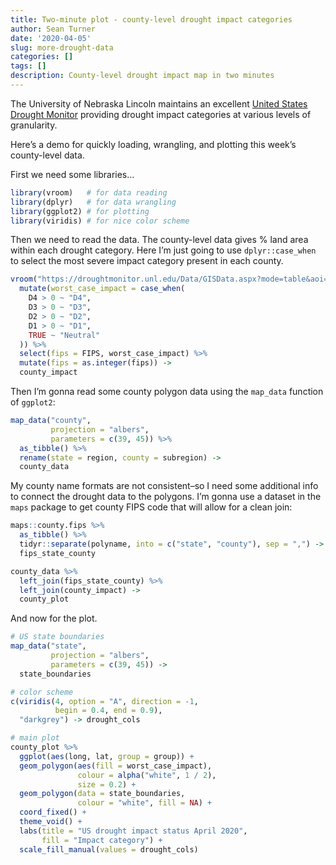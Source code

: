 ```yaml
---
title: Two-minute plot - county-level drought impact categories
author: Sean Turner
date: '2020-04-05'
slug: more-drought-data
categories: []
tags: []
description: County-level drought impact map in two minutes
---
```

The University of Nebraska Lincoln maintains an excellent [United States Drought Monitor](https://droughtmonitor.unl.edu) providing drought impact categories at various levels of granularity.

Here's a demo for quickly loading, wrangling, and plotting this week's county-level data.

First we need some libraries...

```r
library(vroom)   # for data reading
library(dplyr)   # for data wrangling
library(ggplot2) # for plotting
library(viridis) # for nice color scheme
```

Then we need to read the data. The county-level data gives % land area within each drought category. Here I'm just going to use `dplyr::case_when` to select the most severe impact category present in each county.
```r
vroom("https://droughtmonitor.unl.edu/Data/GISData.aspx?mode=table&aoi=county&date=") %>% 
  mutate(worst_case_impact = case_when(
    D4 > 0 ~ "D4",
    D3 > 0 ~ "D3",
    D2 > 0 ~ "D2",
    D1 > 0 ~ "D1",
    TRUE ~ "Neutral"
  )) %>% 
  select(fips = FIPS, worst_case_impact) %>% 
  mutate(fips = as.integer(fips)) ->
  county_impact
```

Then I'm gonna read some county polygon data using the `map_data` function of `ggplot2`:
```r
map_data("county",
         projection = "albers",
         parameters = c(39, 45)) %>% 
  as_tibble() %>% 
  rename(state = region, county = subregion) ->
  county_data
```

My county name formats are not consistent--so I need some additional info to connect the drought data to the polygons. I'm gonna use a dataset in the `maps` package to get county FIPS code that will allow for a clean join:

```r
maps::county.fips %>% 
  as_tibble() %>% 
  tidyr::separate(polyname, into = c("state", "county"), sep = ",") ->
  fips_state_county

county_data %>% 
  left_join(fips_state_county) %>% 
  left_join(county_impact) ->
  county_plot
```

And now for the plot.

```r

# US state boundaries
map_data("state",
         projection = "albers",
         parameters = c(39, 45)) ->
  state_boundaries

# color scheme
c(viridis(4, option = "A", direction = -1,
          begin = 0.4, end = 0.9),
  "darkgrey") -> drought_cols

# main plot
county_plot %>% 
  ggplot(aes(long, lat, group = group)) +
  geom_polygon(aes(fill = worst_case_impact),
               colour = alpha("white", 1 / 2),
               size = 0.2) +
  geom_polygon(data = state_boundaries,
               colour = "white", fill = NA) +
  coord_fixed() +
  theme_void() +
  labs(title = "US drought impact status April 2020",
       fill = "Impact category") +
  scale_fill_manual(values = drought_cols)
```


